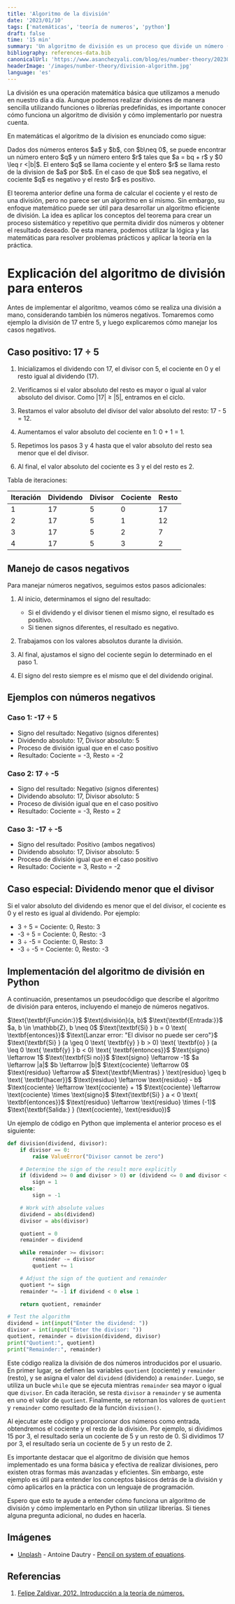 ```yaml
---
title: 'Algoritmo de la división'
date: '2023/01/10'
tags: ['matemáticas', 'teoría de numeros', 'python']
draft: false
time: '15 min'
summary: 'Un algoritmo de división es un proceso que divide un número (llamado el dividendo) por otro número (llamado el divisor) y obtiene el cociente y el resto de la división. Se puede implementar un algoritmo de división en Python utilizando un ciclo while y restando el divisor del dividendo en cada iteración. Conocer cómo funciona un algoritmo de división y cómo implementarlo por nuestra cuenta es útil para entender mejor cómo funcionan las divisiones y puede ser útil en situaciones donde no podemos utilizar librerías o funciones predefinidas.'
bibliography: references-data.bib
canonicalUrl: 'https://www.asanchezyali.com/blog/es/number-theory/20230108DivisionAlgorithm'
headerImage: '/images/number-theory/division-algorithm.jpg'
language: 'es'
---
```


La división es una operación matemática básica que utilizamos a menudo en nuestro día a día. Aunque podemos realizar divisiones de manera sencilla utilizando funciones o librerías predefinidas, es importante conocer cómo funciona un algoritmo de división y cómo implementarlo por nuestra cuenta.

En matemáticas el algoritmo de la division es enunciado como sigue:

<MathBox title="Teorema. Algoritmo de la división" variant="theorem"> 
Dados dos números enteros $a$ y $b$, con $b\neq 0$, se puede encontrar un número entero $q$ y un número entero $r$ tales
que $a = bq + r$ y $0 \leq r <|b|$. El entero $q$ se llama cociente y el entero $r$ se llama resto de la division de $a$
por $b$. En el caso de que $b$ sea negativo, el cociente $q$ es negativo y el resto $r$ es positivo.
</MathBox>

El teorema anterior define una forma de calcular el cociente y el resto de una división, pero no parece ser un algoritmo en sí mismo. Sin embargo, su enfoque matemático puede ser útil para desarrollar un algoritmo eficiente de división. La idea es aplicar los conceptos del teorema para crear un proceso sistemático y repetitivo que permita dividir dos números y obtener el resultado deseado. De esta manera, podemos utilizar la lógica y las matemáticas para resolver problemas prácticos y aplicar la teoría en la práctica.

# Explicación del algoritmo de división para enteros

Antes de implementar el algoritmo, veamos cómo se realiza una división a mano, considerando también los números negativos. Tomaremos como ejemplo la división de 17 entre 5, y luego explicaremos cómo manejar los casos negativos.

## Caso positivo: 17 ÷ 5

1. Inicializamos el dividendo con 17, el divisor con 5, el cociente en 0 y el resto igual al dividendo (17).

2. Verificamos si el valor absoluto del resto es mayor o igual al valor absoluto del divisor. Como |17| ≥ |5|, entramos en el ciclo.

3. Restamos el valor absoluto del divisor del valor absoluto del resto: 17 - 5 = 12.

4. Aumentamos el valor absoluto del cociente en 1: 0 + 1 = 1.

5. Repetimos los pasos 3 y 4 hasta que el valor absoluto del resto sea menor que el del divisor.

6. Al final, el valor absoluto del cociente es 3 y el del resto es 2.

Tabla de iteraciones:

| Iteración | Dividendo | Divisor | Cociente | Resto |
| --------- | --------- | ------- | -------- | ----- |
| 1         | 17        | 5       | 0        | 17    |
| 2         | 17        | 5       | 1        | 12    |
| 3         | 17        | 5       | 2        | 7     |
| 4         | 17        | 5       | 3        | 2     |

## Manejo de casos negativos

Para manejar números negativos, seguimos estos pasos adicionales:

1. Al inicio, determinamos el signo del resultado:

   - Si el dividendo y el divisor tienen el mismo signo, el resultado es positivo.
   - Si tienen signos diferentes, el resultado es negativo.

2. Trabajamos con los valores absolutos durante la división.

3. Al final, ajustamos el signo del cociente según lo determinado en el paso 1.

4. El signo del resto siempre es el mismo que el del dividendo original.

## Ejemplos con números negativos

### Caso 1: -17 ÷ 5

- Signo del resultado: Negativo (signos diferentes)
- Dividendo absoluto: 17, Divisor absoluto: 5
- Proceso de división igual que en el caso positivo
- Resultado: Cociente = -3, Resto = -2

### Caso 2: 17 ÷ -5

- Signo del resultado: Negativo (signos diferentes)
- Dividendo absoluto: 17, Divisor absoluto: 5
- Proceso de división igual que en el caso positivo
- Resultado: Cociente = -3, Resto = 2

### Caso 3: -17 ÷ -5

- Signo del resultado: Positivo (ambos negativos)
- Dividendo absoluto: 17, Divisor absoluto: 5
- Proceso de división igual que en el caso positivo
- Resultado: Cociente = 3, Resto = -2

## Caso especial: Dividendo menor que el divisor

Si el valor absoluto del dividendo es menor que el del divisor, el cociente es 0 y el resto es igual al dividendo. Por ejemplo:

- 3 ÷ 5 = Cociente: 0, Resto: 3
- -3 ÷ 5 = Cociente: 0, Resto: -3
- 3 ÷ -5 = Cociente: 0, Resto: 3
- -3 ÷ -5 = Cociente: 0, Resto: -3

## Implementación del algoritmo de división en Python

A continuación, presentamos un pseudocódigo que describe el algoritmo de división para enteros, incluyendo el manejo de
números negativos.

<PseudoCode title="Algoritmo 1. División de Enteros">
<PseudoCodeLine showNumber={false} indent={0}>
$\text{\textbf{Función:}}$ $\text{división}(a, b)$
</PseudoCodeLine>
<PseudoCodeLine showNumber={false} indent={0}>
$\text{\textbf{Entrada:}}$ $a, b \in \mathbb{Z}, b \neq 0$
</PseudoCodeLine>
<PseudoCodeLine number={1}>
$\text{\textbf{Si} } b = 0 \text{ \textbf{entonces}}$
</PseudoCodeLine>
<PseudoCodeLine number={2} indent={2}>
$\text{Lanzar error: "El divisor no puede ser cero"}$
</PseudoCodeLine>
<PseudoCodeLine number={3}>
$\text{\textbf{Si} } (a \geq 0 \text{ \textbf{y} } b > 0) \text{ \textbf{o} } (a \leq 0 \text{ \textbf{y} } b < 0) \text{ \textbf{entonces}}$
</PseudoCodeLine>
<PseudoCodeLine number={4} indent={2}>
$\text{signo} \leftarrow 1$
</PseudoCodeLine>
<PseudoCodeLine number={5}>
$\text{\textbf{Si no}}$
</PseudoCodeLine>
<PseudoCodeLine number={6} indent={2}>
$\text{signo} \leftarrow -1$
</PseudoCodeLine>
<PseudoCodeLine number={7}>
$a \leftarrow |a|$
</PseudoCodeLine>
<PseudoCodeLine number={8}>
$b \leftarrow |b|$
</PseudoCodeLine>
<PseudoCodeLine number={9}>
$\text{cociente} \leftarrow 0$
</PseudoCodeLine>
<PseudoCodeLine number={10}>
$\text{residuo} \leftarrow a$
</PseudoCodeLine>
<PseudoCodeLine number={11}>
$\text{\textbf{Mientras} } \text{residuo} \geq b \text{ \textbf{hacer}}$
</PseudoCodeLine>
<PseudoCodeLine number={12} indent={2}>
$\text{residuo} \leftarrow \text{residuo} - b$
</PseudoCodeLine>
<PseudoCodeLine number={13} indent={2}>
$\text{cociente} \leftarrow \text{cociente} + 1$
</PseudoCodeLine>
<PseudoCodeLine number={14}>
$\text{cociente} \leftarrow \text{cociente} \times \text{signo}$
</PseudoCodeLine>
<PseudoCodeLine number={15}>
$\text{\textbf{Si} } a < 0 \text{ \textbf{entonces}}$
</PseudoCodeLine>
<PseudoCodeLine number={16} indent={2}>
$\text{residuo} \leftarrow \text{residuo} \times (-1)$
</PseudoCodeLine>
<PseudoCodeLine showNumber={false} indent={0}>
$\text{\textbf{Salida:} } (\text{cociente}, \text{residuo})$
</PseudoCodeLine>
</PseudoCode>

Un ejemplo de código en Python que implementa el anterior proceso es el siguiente:

```python showLineNumbers
def division(dividend, divisor):
    if divisor == 0:
        raise ValueError("Divisor cannot be zero")

    # Determine the sign of the result more explicitly
    if (dividend >= 0 and divisor > 0) or (dividend <= 0 and divisor < 0):
        sign = 1
    else:
        sign = -1

    # Work with absolute values
    dividend = abs(dividend)
    divisor = abs(divisor)

    quotient = 0
    remainder = dividend

    while remainder >= divisor:
        remainder -= divisor
        quotient += 1

    # Adjust the sign of the quotient and remainder
    quotient *= sign
    remainder *= -1 if dividend < 0 else 1

    return quotient, remainder

# Test the algorithm
dividend = int(input("Enter the dividend: "))
divisor = int(input("Enter the divisor: "))
quotient, remainder = division(dividend, divisor)
print("Quotient:", quotient)
print("Remainder:", remainder)
```

Este código realiza la división de dos números introducidos por el usuario. En primer lugar, se definen las variables `quotient` (cociente) y `remainder` (resto), y se asigna el valor del `dividend` (dividendo) a `remainder`. Luego, se utiliza un bucle `while` que se ejecuta mientras `remainder` sea mayor o igual que `divisor`. En cada iteración, se resta `divisor` a `remainder` y se aumenta en uno el valor de `quotient`. Finalmente, se retornan los valores de `quotient` y `remainder` como resultado de la función `division()`.

Al ejecutar este código y proporcionar dos números como entrada, obtendremos el cociente y el resto de la división. Por ejemplo, si dividimos $15$ por $3$, el resultado sería un cociente de $5$ y un resto de $0$. Si dividimos $17$ por $3$, el resultado sería un cociente de $5$ y un resto de $2$.

Es importante destacar que el algoritmo de división que hemos implementado es una forma básica y efectiva de realizar divisiones, pero existen otras formas más avanzadas y eficientes. Sin embargo, este ejemplo es útil para entender los conceptos básicos detrás de la división y cómo aplicarlos en la práctica con un lenguaje de programación.

Espero que esto te ayude a entender cómo funciona un algoritmo de división y cómo implementarlo en Python sin utilizar librerías. Si tienes alguna pregunta adicional, no dudes en hacerla.

## Imágenes

- [Unplash](https://unsplash.com/@antoine1003) - Antoine Dautry - [Pencil on system of equations](https://unsplash.com/photos/_zsL306fDc).

## Referencias

1. [Felipe Zaldivar. 2012. Introducción a la teoría de números.](http://cbt1.edu.mx/Educacion/OC/Matematicas/Recursos/publication.pdf)
